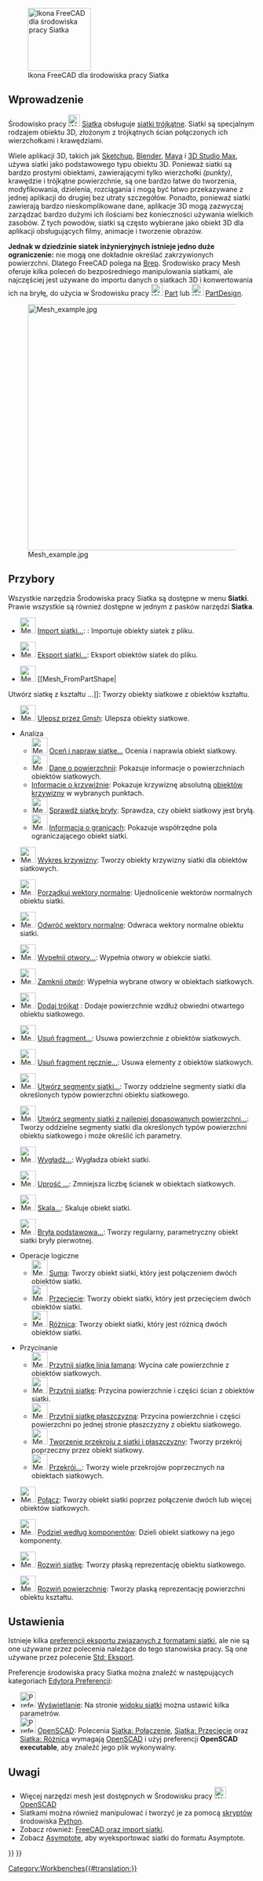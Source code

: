 <languages/>

{{Docnav/pl
|[[Material_Workbench/pl|środowisko pracy Materiał]]
|[[OpenSCAD_Workbench/pl|środowisko pracy OpenSCAD]]
|IconL=Workbench_Material.svg
|IconR=Workbench_OpenSCAD.svg
}}

[[Image:Workbench_Mesh.svg|thumb|128px|Ikona FreeCAD dla środowiska pracy Siatka]]

{{TOCright}}

<span id="Introduction"></span>
==Wprowadzenie==

Środowisko pracy [[Image:Workbench_Mesh.svg|24px]] [[Mesh_Workbench/pl|Siatka]] obsługuje [https://en.wikipedia.org/wiki/Triangle_mesh siatki trójkątne]. Siatki są specjalnym rodzajem obiektu 3D, złożonym z trójkątnych ścian połączonych ich wierzchołkami i krawędziami.

Wiele aplikacji 3D, takich jak [https://en.wikipedia.org/wiki/Sketchup Sketchup], [https://en.wikipedia.org/wiki/Blender_(software) Blender], [https://en.wikipedia.org/wiki/Maya_(software) Maya] i [https://en.wikipedia.org/wiki/3d_max 3D Studio Max], używa siatki jako podstawowego typu obiektu 3D. Ponieważ siatki są bardzo prostymi obiektami, zawierającymi tylko wierzchołki ''(punkty)'', krawędzie i trójkątne powierzchnie, są one bardzo łatwe do tworzenia, modyfikowania, dzielenia, rozciągania i mogą być łatwo przekazywane z jednej aplikacji do drugiej bez utraty szczegółów. Ponadto, ponieważ siatki zawierają bardzo nieskomplikowane dane, aplikacje 3D mogą zazwyczaj zarządzać bardzo dużymi ich ilościami bez konieczności używania wielkich zasobów. Z tych powodów, siatki są często wybierane jako obiekt 3D dla aplikacji obsługujących filmy, animacje i tworzenie obrazów.

'''Jednak w dziedzinie siatek inżynieryjnych istnieje jedno duże ograniczenie:''' nie mogą one dokładnie określać zakrzywionych powierzchni. Dlatego FreeCAD polega na [[wikipedia:Boundary representation|Brep]]. Środowisko pracy Mesh oferuje kilka poleceń do bezpośredniego manipulowania siatkami, ale najczęściej jest używane do importu danych o siatkach 3D i konwertowania ich na bryłę, do użycia w Środowisku pracy [[Image:Workbench_Part.svg|24px]] [[Part_Workbench/pl|Part]] lub [[Image:Workbench_PartDesign.svg|24px]] [[PartDesign_Workbench|PartDesign]].

[[Image:Mesh_example.jpg|500px]]

<span id="Tools"></span>
==Przybory==

Wszystkie narzędzia Środowiska pracy Siatka są dostępne w menu '''Siatki'''. Prawie wszystkie są również dostępne w jednym z pasków narzędzi '''Siatka'''.

* [[Image:Mesh_Import.svg|32px]] [[Mesh_Import|Import siatki...]]: : Importuje obiekty siatek z pliku.

* [[Image:Mesh_Export.svg|32px]] [[Mesh_Export|Eksport siatki...]]: Eksport obiektów siatek do pliku.

* [[Image:Mesh_FromPartShape.svg|32px]] [[Mesh_FromPartShape|
Utwórz siatkę z kształtu ...]]: Tworzy obiekty siatkowe z obiektów kształtu.

* [[Image:Mesh_RemeshGmsh.svg|32px]] [[Mesh_RemeshGmsh/pl|Ulepsz przez Gmsh]]: Ulepsza obiekty siatkowe.

*Analiza
** [[Image:Mesh_Evaluation.svg|32px]]  [[Mesh_Evaluation|Oceń i napraw siatkę...]] Ocenia i naprawia obiekt siatkowy.
** [[Image:Mesh_CurvatureInfo.svg|32px]]  [[Mesh EvaluateFacet|Dane o powierzchnii]]: Pokazuje informacje o powierzchniach obiektów siatkowych.
** [[Mesh EvaluateCurvature|Informacje o krzywiźnie]]: Pokazuje krzywiznę absolutną [[Mesh_VertexCurvature|obiektów krzywizny]] w wybranych punktach.
** [[Image:Mesh_EvaluateSolid.svg|32px]] [[Mesh EvaluateSolid|Sprawdź siatkę bryły]]: Sprawdza, czy obiekt siatkowy jest bryłą.
** [[Image:Mesh_BoundingBox.svg|32px]]  [[Mesh BoundingBox|Informacja o granicach]]: Pokazuje współrzędne pola ograniczającego obiekt siatki.

* [[Image:Mesh_VertexCurvature.svg|32px]] [[Mesh_VertexCurvature|Wykres krzywizny]]: Tworzy obiekty krzywizny siatki dla obiektów siatkowych.

* [[Image:Mesh_HarmonizeNormals.svg|32px]] [[Mesh_HarmonizeNormals|Porządkuj wektory normalne]]: Ujednolicenie wektorów normalnych obiektu siatki.

* [[Image:Mesh_FlipNormals.svg|32px]] [[Mesh_FlipNormals|Odwróć wektory normalne]]: Odwraca wektory normalne obiektu siatki.

* [[Image:Mesh_FillupHoles.svg|32px]] [[Mesh_FillupHoles|Wypełnij otwory...]]: Wypełnia otwory w obiekcie siatki.

* [[Image:Mesh_FillInteractiveHole.svg|32px]] [[Mesh_FillInteractiveHole|Zamknij otwór]]: Wypełnia wybrane otwory w obiektach siatkowych.

* [[Image:Mesh_AddFacet.svg|32px]]  [[Mesh_AddFacet|Dodaj trójkąt]] : Dodaje powierzchnie wzdłuż obwiedni otwartego obiektu siatkowego.

* [[Image:Mesh_RemoveComponents.svg|32px]] [[Mesh_RemoveComponents|Usuń fragment...]]: Usuwa powierzchnie z obiektów siatkowych.

* [[Image:Mesh_RemoveCompByHand.svg|32px]] [[Mesh_RemoveCompByHand|Usuń fragment ręcznie...]]: Usuwa elementy z obiektów siatkowych.

* [[Image:Mesh_Segmentation.svg|32px]] [[Mesh_Segmentation|Utwórz segmenty siatki...]]: Tworzy oddzielne segmenty siatki dla określonych typów powierzchni obiektu siatkowego.

* [[Image:Mesh_SegmentationBestFit.svg|32px]] [[Mesh_SegmentationBestFit|Utwórz segmenty siatki z najlepiej dopasowanych powierzchni...]]: Tworzy oddzielne segmenty siatki dla określonych typów powierzchni obiektu siatkowego i może określić ich parametry.

* [[Image:Mesh_Smoothing.svg|32px]] [[Mesh_Smoothing|Wygładź...]]: Wygładza obiekt siatki.

* [[Image:Mesh_Decimating.svg|32px]] [[Mesh_Decimating/pl|Uprość ...]]: Zmniejsza liczbę ścianek w obiektach siatkowych.

* [[Image:Mesh_Scale.svg|32px]] [[Mesh_Scale|Skala...]]: Skaluje obiekt siatki.

* [[Image:Mesh_BuildRegularSolid.svg|32px]] [[Mesh_BuildRegularSolid|Bryła podstawowa...]]: Tworzy regularny, parametryczny obiekt siatki bryły pierwotnej.

*Operacje logiczne
** [[Image:Mesh_Union.svg|32px]] [[Mesh_Union|Suma]]: Tworzy obiekt siatki, który jest połączeniem dwóch obiektów siatki.
** [[Image:Mesh_Intersection.svg|32px]] [[Mesh_Intersection|Przecięcie]]: Tworzy obiekt siatki, który jest przecięciem dwóch obiektów siatki.
** [[Image:Mesh_Difference.svg|32px]] [[Mesh_Difference|Różnica]]: Tworzy obiekt siatki, który jest różnicą dwóch obiektów siatki.

*Przycinanie
**[[Image:Mesh_PolyCut.svg|32px]] [[Mesh_PolyCut/pl|Przytnij siatkę linia łamaną]]: Wycina całe powierzchnie z obiektów siatkowych.
** [[Image:Mesh_PolyTrim.svg|32px]] [[Mesh_PolyTrim/pl|Przytnij siatkę]]: Przycina powierzchnie i części ścian z obiektów siatki.
** [[Image:Mesh_TrimByPlane.svg|32px]] [[Mesh_TrimByPlane/pl|Przytnij siatkę płaszczyzną]]: Przycina powierzchnie i części powierzchni po jednej stronie płaszczyzny z obiektu siatkowego.
** [[Image:Mesh_SectionByPlane.svg|32px]] [[Mesh_SectionByPlane/pl|Tworzenie przekroju z siatki i płaszczyzny]]: Tworzy przekrój poprzeczny przez obiekt siatkowy.
** [[Image:Mesh_CrossSections.svg|32px]] [[Mesh_CrossSections/pl|Przekrój...]]: Tworzy wiele przekrojów poprzecznych na obiektach siatkowych.

* [[Image:Mesh_Merge.svg|32px]] [[Mesh_Merge|Połącz]]: Tworzy obiekt siatki poprzez połączenie dwóch lub więcej obiektów siatkowych.

* [[Image:Mesh_SplitComponents.svg|32px]] [[Mesh_SplitComponents/pl|Podziel według komponentów]]: Dzieli obiekt siatkowy na jego komponenty.

* [[Image:MeshPart_CreateFlatMesh.svg|32px]] [[MeshPart_CreateFlatMesh/pl|Rozwiń siatkę]]: Tworzy płaską reprezentację obiektu siatkowego.

* [[Image:MeshPart_CreateFlatFace.svg|32px]] [[MeshPart_CreateFlatFace/pl|Rozwiń powierzchnię]]: Tworzy płaską reprezentację powierzchni obiektu kształtu.

<span id="Preferences"></span>
==Ustawienia==

Istnieje kilka [[Import_Export_Preferences/pl#Formaty Mesh|preferencji eksportu związanych z formatami siatki]], ale nie są one używane przez polecenia należące do tego stanowiska pracy. Są one używane przez polecenie [[Std_Export/pl|Std: Eksport]].

Preferencje środowiska pracy Siatka można znaleźć w następujących kategoriach [[Preferences_Editor/pl|Edytora Preferencji]]:
* [[Image:Preferences-display.svg|32px]] [[Preferences_Editor/pl#Ustawienia_wyświetlania|Wyświetlanie]]: Na stronie [[Preferences_Editor/pl#Widok_siatki|widoku siatki]] można ustawić kilka parametrów.
* [[Image:Preferences-openscad.svg|32px]] [[OpenSCAD_Preferences/pl|OpenSCAD]]: Polecenia [[Mesh_Union/pl|Siatka: Połączenie]], [[Mesh_Intersection/pl|Siatka: Przecięcie]] oraz [[Mesh_Difference/pl|Siatka: Różnica]] wymagają [http://www.openscad.org/ OpenSCAD] i użyj preferencji '''OpenSCAD executable''', aby znaleźć jego plik wykonywalny.

<span id="Notes"></span>
==Uwagi==

* Więcej narzędzi mesh jest dostępnych w Środowisku pracy [[Image:Workbench_OpenSCAD.svg|24px]] [[OpenSCAD_Workbench/pl|OpenSCAD]]
* Siatkami można również manipulować i tworzyć je za pomocą [[Mesh_Scripting/pl|skryptów]] środowiska [[Python/pl|Python]].
* Zobacz również: [[FreeCAD_and_Mesh_Import|FreeCAD oraz import siatki]].
* Zobacz [[Asymptote|Asymptote]], aby wyeksportować siatki do formatu Asymptote.


{{Docnav/pl
|[[Material_Workbench/pl|środowisko pracy Materiał]]
|[[OpenSCAD_Workbench/pl|środowisko pracy OpenSCAD]]
|IconL=Workbench_Material.svg
|IconR=Workbench_OpenSCAD.svg
}}

{{Mesh Tools navi{{#translation:}}}}
{{Userdocnavi{{#translation:}}}}
[[Category:Workbenches{{#translation:}}]]